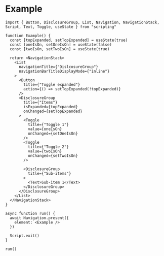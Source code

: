 # Example

```tsx
import { Button, DisclosureGroup, List, Navigation, NavigationStack, Script, Text, Toggle, useState } from "scripting"

function Example() {
  const [topExpanded, setTopExpanded] = useState(true)
  const [oneIsOn, setOneIsOn] = useState(false)
  const [twoIsOn, setTwoIsOn] = useState(true)

  return <NavigationStack>
    <List
      navigationTitle={"DislcosureGroup"}
      navigationBarTitleDisplayMode={"inline"}
    >
      <Button
        title={"Toggle expanded"}
        action={() => setTopExpanded(!topExpanded)}
      />
      <DisclosureGroup
        title={"Items"}
        isExpanded={topExpanded}
        onChanged={setTopExpanded}
      >
        <Toggle
          title={"Toggle 1"}
          value={oneIsOn}
          onChanged={setOneIsOn}
        />
        <Toggle
          title={"Toggle 2"}
          value={twoIsOn}
          onChanged={setTwoIsOn}
        />

        <DisclosureGroup
          title={"Sub-items"}
        >
          <Text>Sub-item 1</Text>
        </DisclosureGroup>
      </DisclosureGroup>
    </List>
  </NavigationStack>
}

async function run() {
  await Navigation.present({
    element: <Example />
  })

  Script.exit()
}

run()

```